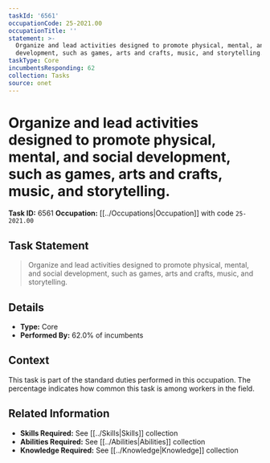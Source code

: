 ```yaml
---
taskId: '6561'
occupationCode: 25-2021.00
occupationTitle: ''
statement: >-
  Organize and lead activities designed to promote physical, mental, and social
  development, such as games, arts and crafts, music, and storytelling.
taskType: Core
incumbentsResponding: 62
collection: Tasks
source: onet
---
```

# Organize and lead activities designed to promote physical, mental, and social development, such as games, arts and crafts, music, and storytelling.

**Task ID:** 6561
**Occupation:** [[../Occupations|Occupation]] with code `25-2021.00`

## Task Statement

> Organize and lead activities designed to promote physical, mental, and social development, such as games, arts and crafts, music, and storytelling.

## Details

- **Type:** Core
- **Performed By:** 62.0% of incumbents

## Context

This task is part of the standard duties performed in this occupation. The percentage indicates how common this task is among workers in the field.

## Related Information

- **Skills Required:** See [[../Skills|Skills]] collection
- **Abilities Required:** See [[../Abilities|Abilities]] collection
- **Knowledge Required:** See [[../Knowledge|Knowledge]] collection
